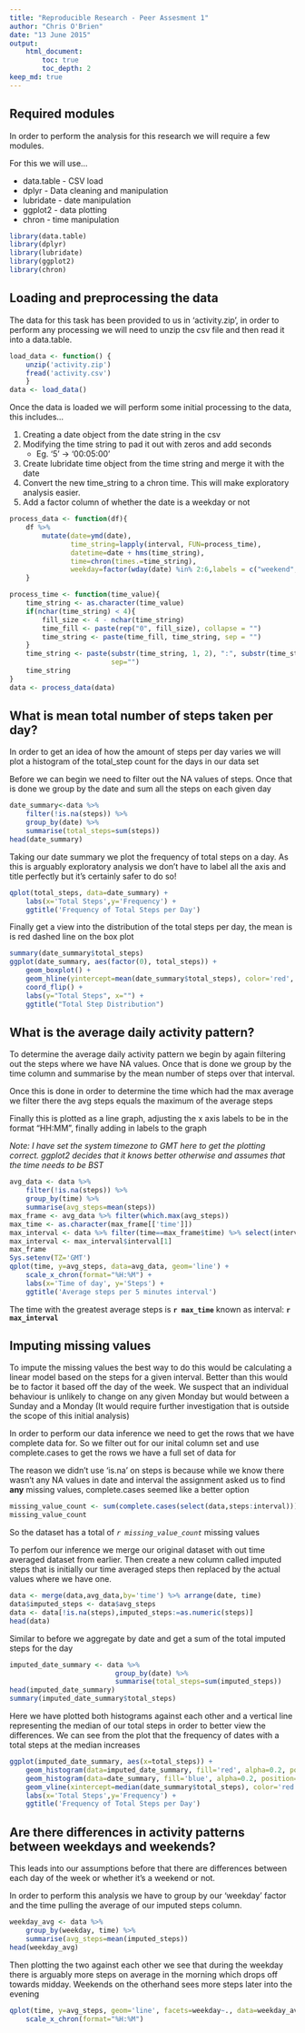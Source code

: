 ```yaml
---
title: "Reproducible Research - Peer Assesment 1"
author: "Chris O'Brien"
date: "13 June 2015"
output: 
    html_document:
        toc: true
        toc_depth: 2
keep_md: true
---
```


## Required modules

In order to perform the analysis for this research we will require a few modules.  

For this we will use...  

* data.table - CSV load  
* dplyr - Data cleaning and manipulation
* lubridate - date manipulation
* ggplot2  - data plotting
* chron - time manipulation

```r
library(data.table)
library(dplyr)
library(lubridate)
library(ggplot2)
library(chron)
```

## Loading and preprocessing the data

The data for this task has been provided to us in 'activity.zip', in order to perform any processing we will need to unzip the csv file and then read it into a data.table.

```r
load_data <- function() {
    unzip('activity.zip')
    fread('activity.csv')
    }
data <- load_data()
```

Once the data is loaded we will perform some initial processing to the data, this includes...  

1. Creating a date object from the date string in the csv
1. Modifying the time string to pad it out with zeros and add seconds
    * Eg. '5' -> '00:05:00'
1. Create lubridate time object from the time string and merge it with the date
1. Convert the new time_string to a chron time. This will make exploratory analysis easier.
1. Add a factor column of whether the date is a weekday or not

```r
process_data <- function(df){
    df %>% 
        mutate(date=ymd(date), 
               time_string=lapply(interval, FUN=process_time), 
               datetime=date + hms(time_string),
               time=chron(times.=time_string),
               weekday=factor(wday(date) %in% 2:6,labels = c("weekend", "weekday")))
    }

process_time <- function(time_value){
    time_string <- as.character(time_value)
    if(nchar(time_string) < 4){
        fill_size <- 4 - nchar(time_string)
        time_fill <- paste(rep("0", fill_size), collapse = "")
        time_string <- paste(time_fill, time_string, sep = "")
    }
    time_string <- paste(substr(time_string, 1, 2), ":", substr(time_string, 3, 4), ":00",
                         sep="")
    time_string
}
data <- process_data(data)
```

## What is mean total number of steps taken per day?

In order to get an idea of how the amount of steps per day varies we will plot a histogram of the total_step count for the days in our data set

Before we can begin we need to filter out the NA values of steps. Once that is done we group by the date and sum all the steps on each given day

```r
date_summary<-data %>% 
    filter(!is.na(steps)) %>% 
    group_by(date) %>% 
    summarise(total_steps=sum(steps))
head(date_summary)
```

Taking our date summary we plot the frequency of total steps on a day. As this is arguably exploratory analysis we don't have to label all the axis and title perfectly but it's certainly safer to do so!

```r
qplot(total_steps, data=date_summary) + 
    labs(x='Total Steps',y='Frequency') + 
    ggtitle('Frequency of Total Steps per Day')
```

Finally get a view into the distribution of the total steps per day, the mean is is red dashed line on the box plot

```r
summary(date_summary$total_steps)
ggplot(date_summary, aes(factor(0), total_steps)) +
    geom_boxplot() +
    geom_hline(yintercept=mean(date_summary$total_steps), color='red', lty=2) +
    coord_flip() +
    labs(y="Total Steps", x="") + 
    ggtitle("Total Step Distribution")
```

## What is the average daily activity pattern?

To determine the average daily activity pattern we begin by again filtering out the steps where we have NA values. Once that is done we group by the time column and summarise by the mean number of steps over that interval.

Once this is done in order to determine the time which had the max average we filter there the avg steps equals the maximum of the average steps

Finally this is plotted as a line graph, adjusting the x axis labels to be in the format "HH:MM", finally adding in labels to the graph

*Note: I have set the system timezone to GMT here to get the plotting correct. ggplot2 decides that it knows better otherwise and assumes that the time needs to be BST*
```r
avg_data <- data %>% 
    filter(!is.na(steps)) %>% 
    group_by(time) %>% 
    summarise(avg_steps=mean(steps))
max_frame <- avg_data %>% filter(which.max(avg_steps))
max_time <- as.character(max_frame[['time']])
max_interval <- data %>% filter(time==max_frame$time) %>% select(interval)
max_interval <- max_interval$interval[1]
max_frame
Sys.setenv(TZ='GMT')
qplot(time, y=avg_steps, data=avg_data, geom='line') + 
    scale_x_chron(format="%H:%M") +
    labs(x='Time of day', y='Steps') +
    ggtitle('Average steps per 5 minutes interval')
```

The time with the greatest average steps is **`r max_time`** known as interval: **`r max_interval`**

## Imputing missing values

To impute the missing values the best way to do this would be calculating a linear model based on the steps for a given interval. Better than this would be to factor it based off the day of the week. We suspect that an individual behaviour is unlikely to change on any given Monday but would between a Sunday and a Monday (It would require further investigation that is outside the scope of this initial analysis) 

In order to perform our data inference we need to get the rows that we have complete data for. So we filter out for our inital column set and use complete.cases to get the rows we have a full set of data for

The reason we didn't use 'is.na' on steps is because while we know there wasn't any NA values in date and interval the assignment asked us to find **any** missing values, complete.cases seemed like a better option

```r
missing_value_count <- sum(complete.cases(select(data,steps:interval)))
missing_value_count
```

So the dataset has a total of *`r missing_value_count`* missing values

To perfom our inference we merge our original dataset with out time averaged dataset from earlier. Then create a new column called imputed steps that is initially our time averaged steps then replaced by the actual values where we have one.

```r
data <- merge(data,avg_data,by='time') %>% arrange(date, time)
data$imputed_steps <- data$avg_steps
data <- data[!is.na(steps),imputed_steps:=as.numeric(steps)]
head(data)
```

Similar to before we aggregate by date and get a sum of the total imputed steps for the day

```r
imputed_date_summary <- data %>% 
                          group_by(date) %>% 
                          summarise(total_steps=sum(imputed_steps))
head(imputed_date_summary)
summary(imputed_date_summary$total_steps)
```

Here we have plotted both histograms against each other and a vertical line representing the median of our total steps in order to better view the differences. We can see from the plot that the frequency of dates with a total steps at the median increases 

```r
ggplot(imputed_date_summary, aes(x=total_steps)) + 
    geom_histogram(data=imputed_date_summary, fill='red', alpha=0.2, position="identity") + 
    geom_histogram(data=date_summary, fill='blue', alpha=0.2, position="identity") + 
    geom_vline(xintercept=median(date_summary$total_steps), color='red', lty=2) + 
    labs(x='Total Steps',y='Frequency') + 
    ggtitle('Frequency of Total Steps per Day')
```

## Are there differences in activity patterns between weekdays and weekends?

This leads into our assumptions before that there are differences between each day of the week or whether it's a weekend or not.

In order to perform this analysis we have to group by our 'weekday' factor and the time pulling the average of our imputed steps column.

```r
weekday_avg <- data %>% 
    group_by(weekday, time) %>% 
    summarise(avg_steps=mean(imputed_steps))
head(weekday_avg)
```

Then plotting the two against each other we see that during the weekday there is arguably more steps on average in the morning which drops off towards midday. Weekends on the otherhand sees more steps later into the evening

```r
qplot(time, y=avg_steps, geom='line', facets=weekday~., data=weekday_avg) + 
    scale_x_chron(format="%H:%M")
```
